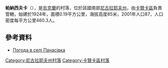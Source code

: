 {{coord|47|40|25|N|32|45|41|E|scale:100000|display=title}}

'''帕納西夫卡'''（{{lang-uk|Панасівка}}），是[[烏克蘭|烏克蘭]]的村落，位於該國南部[[尼古拉耶夫州|尼古拉耶夫州]]，由[[卡贊卡區|卡贊卡區]]負責管轄，始建於1924年，面積0.19平方公里，海拔高度85米，2001年人口87，人口密度每平方公里460.3人。

==參考資料==
* [http://weather.in.ua/ua/nikolaevskaja/19543 Погода в селі Панасівка] {{Wayback|url=http://weather.in.ua/ua/nikolaevskaja/19543 |date=20160607013118 }}

[[Category:尼古拉耶夫州村落|Category:尼古拉耶夫州村落]]
[[Category:卡贊卡區村落|Category:卡贊卡區村落]]


{{Mykolaiv-geo-stub}}